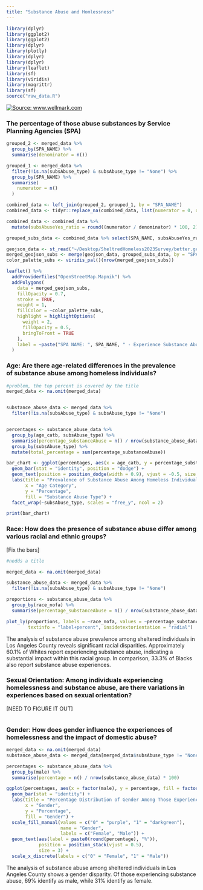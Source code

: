 ```yaml
---
title: "Substance Abuse and Homlessness"
---
```


```r
library(dplyr)
library(ggplot2)
library(ggplot2)
library(dplyr)
library(plotly)
library(dplyr)
library(dplyr)
library(leaflet)
library(sf)
library(viridis)
library(magrittr)
library(sf)
source("raw_data.R")

```

[![Source: www.wellmark.com](images/Substance-Abuse-During-COVID-19.png)](https://www.wellmark.com/blue/healthy-living/the-pandemics-deadly-affect-on-substance-abuse)

### The percentage of those abuse substances by Service Planning Agencies (SPA)

```r

grouped_2 <- merged_data %>%
  group_by(SPA_NAME) %>%
  summarise(denominator = n())

grouped_1 <- merged_data %>%
  filter(!is.na(subsAbuse_type) & subsAbuse_type != "None") %>%
  group_by(SPA_NAME) %>%
  summarise(
    numerator = n()
  )

combined_data <- left_join(grouped_2, grouped_1, by = "SPA_NAME")
combined_data <- tidyr::replace_na(combined_data, list(numerator = 0, denominator = 0))

combined_data <- combined_data %>%
  mutate(subsAbuseYes_ratio = round((numerator / denominator) * 100, 2))

grouped_subs_data <- combined_data %>% select(SPA_NAME, subsAbuseYes_ratio)

geojson_data <- st_read("~/Desktop/SheltredHomeless2023Survey/better.geojson", quiet = TRUE)
merged_geojson_subs <- merge(geojson_data, grouped_subs_data, by = "SPA_NAME", all.x = TRUE)
color_palette_subs <- viridis_pal()(nrow(merged_geojson_subs))

leaflet() %>%
  addProviderTiles("OpenStreetMap.Mapnik") %>%
  addPolygons(
    data = merged_geojson_subs,
    fillOpacity = 0.7,
    stroke = TRUE,
    weight = 1,
    fillColor = ~color_palette_subs,
    highlight = highlightOptions(
      weight = 2,
      fillOpacity = 0.5,
      bringToFront = TRUE
    ),
    label = ~paste("SPA NAME: ", SPA_NAME, " - Experience Substance Abuse (%): ", subsAbuseYes_ratio)
  )

```

### Age: Are there age-related differences in the prevalence of substance abuse among homeless individuals?

```r

#problem, the top percent is covered by the title 
merged_data <- na.omit(merged_data)


substance_abuse_data <- merged_data %>%
  filter(!is.na(subsAbuse_type) & subsAbuse_type != "None")


percentages <- substance_abuse_data %>%
  group_by(age_catb, subsAbuse_type) %>%
  summarise(percentage_substanceAbuse = n() / nrow(substance_abuse_data) * 100, .groups = 'drop') %>%
  group_by(subsAbuse_type) %>%
  mutate(total_percentage = sum(percentage_substanceAbuse))

bar_chart <- ggplot(percentages, aes(x = age_catb, y = percentage_substanceAbuse / total_percentage, fill = subsAbuse_type, label = scales::percent(percentage_substanceAbuse / total_percentage))) +
  geom_bar(stat = "identity", position = "dodge") +
  geom_text(position = position_dodge(width = 0.9), vjust = -0.5, size = 3) +
  labs(title = "Prevalence of Substance Abuse Among Homeless Individuals by Age and Type",
       x = "Age Category",
       y = "Percentage",
       fill = "Substance Abuse Type") +
  facet_wrap(~subsAbuse_type, scales = "free_y", ncol = 2)

print(bar_chart)

```

### Race: How does the presence of substance abuse differ among various racial and ethnic groups?

\[Fix the bars\]

```r
#nedds a title 

merged_data <- na.omit(merged_data)

substance_abuse_data <- merged_data %>%
  filter(!is.na(subsAbuse_type) & subsAbuse_type != "None")

proportions <- substance_abuse_data %>%
  group_by(race_nofa) %>%
  summarise(percentage_substanceAbuse = n() / nrow(substance_abuse_data) * 100)

plot_ly(proportions, labels = ~race_nofa, values = ~percentage_substanceAbuse, type = "pie",
        textinfo = "label+percent", insidetextorientation = "radial") 

```

The analysis of substance abuse prevalence among sheltered individuals in Los Angeles County reveals significant racial disparities. Approximately 60.1% of Whites report experiencing substance abuse, indicating a substantial impact within this racial group. In comparison, 33.3% of Blacks also report substance abuse experiences.

### Sexual Orientation: Among individuals experiencing homelessness and substance abuse, are there variations in experiences based on sexual orientation?

\[NEED TO FIGURE IT OUT\]

```r

```

### Gender: How does gender influence the experiences of homelessness and the impact of domestic abuse?

```r

merged_data <- na.omit(merged_data)
substance_abuse_data <- merged_data[merged_data$subsAbuse_type != "None", ]

percentages <- substance_abuse_data %>%
  group_by(male) %>%
  summarise(percentage = n() / nrow(substance_abuse_data) * 100)

ggplot(percentages, aes(x = factor(male), y = percentage, fill = factor(male))) +
  geom_bar(stat = "identity") +
  labs(title = "Percentage Distribution of Gender Among Those Experiencing Substance Abuse",
       x = "Gender",
       y = "Percentage",
       fill = "Gender") +
  scale_fill_manual(values = c("0" = "purple", "1" = "darkgreen"),
                    name = "Gender",
                    labels = c("Female", "Male")) +
  geom_text(aes(label = paste0(round(percentage), "%")),
            position = position_stack(vjust = 0.5),
            size = 3) + 
  scale_x_discrete(labels = c("0" = "Female", "1" = "Male")) 
```

The analysis of substance abuse among sheltered individuals in Los Angeles County shows a gender disparity. Of those experiencing substance abuse, 69% identify as male, while 31% identify as female.
